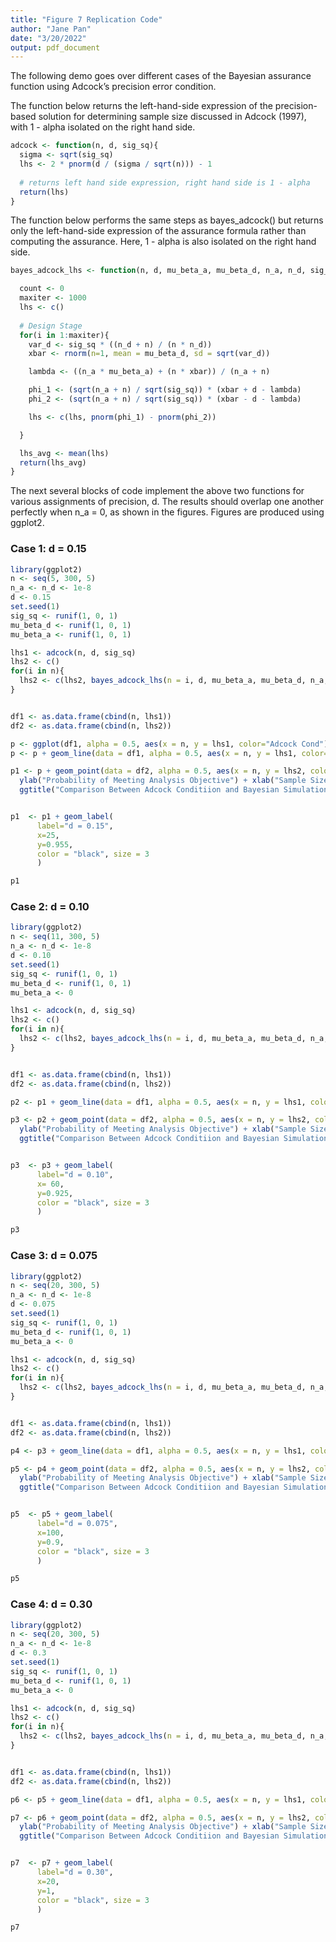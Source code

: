 ```yaml
---
title: "Figure 7 Replication Code"
author: "Jane Pan"
date: "3/20/2022"
output: pdf_document
---
```


The following demo goes over different cases of the Bayesian assurance function using Adcock's precision error condition.

The function below returns the left-hand-side expression of the precision-based
solution for determining sample size discussed in Adcock (1997), with 1 - alpha
isolated on the right hand side.
```r
adcock <- function(n, d, sig_sq){
  sigma <- sqrt(sig_sq)
  lhs <- 2 * pnorm(d / (sigma / sqrt(n))) - 1 
  
  # returns left hand side expression, right hand side is 1 - alpha
  return(lhs)
}
```

The function below performs the same steps as bayes_adcock() but returns only the left-hand-side 
expression of the assurance formula rather than computing the assurance. Here, 1 - alpha
is also isolated on the right hand side.
```r
bayes_adcock_lhs <- function(n, d, mu_beta_a, mu_beta_d, n_a, n_d, sig_sq){

  count <- 0
  maxiter <- 1000
  lhs <- c()
  
  # Design Stage
  for(i in 1:maxiter){
    var_d <- sig_sq * ((n_d + n) / (n * n_d))
    xbar <- rnorm(n=1, mean = mu_beta_d, sd = sqrt(var_d))

    lambda <- ((n_a * mu_beta_a) + (n * xbar)) / (n_a + n)

    phi_1 <- (sqrt(n_a + n) / sqrt(sig_sq)) * (xbar + d - lambda)
    phi_2 <- (sqrt(n_a + n) / sqrt(sig_sq)) * (xbar - d - lambda)

    lhs <- c(lhs, pnorm(phi_1) - pnorm(phi_2))

  }

  lhs_avg <- mean(lhs)
  return(lhs_avg)
}
```


The next several blocks of code implement the above two functions for various assignments of
precision, d. The results should overlap one another perfectly when n_a = 0, as shown
in the figures. Figures are produced using ggplot2. 

### Case 1: d = 0.15
```r
library(ggplot2)
n <- seq(5, 300, 5)
n_a <- n_d <- 1e-8
d <- 0.15
set.seed(1)
sig_sq <- runif(1, 0, 1)
mu_beta_d <- runif(1, 0, 1) 
mu_beta_a <- runif(1, 0, 1) 

lhs1 <- adcock(n, d, sig_sq)
lhs2 <- c()
for(i in n){
  lhs2 <- c(lhs2, bayes_adcock_lhs(n = i, d, mu_beta_a, mu_beta_d, n_a, n_d, sig_sq))
}


df1 <- as.data.frame(cbind(n, lhs1))
df2 <- as.data.frame(cbind(n, lhs2))

p <- ggplot(df1, alpha = 0.5, aes(x = n, y = lhs1, color="Adcock Cond"))
p <- p + geom_line(data = df1, alpha = 0.5, aes(x = n, y = lhs1, color="Adcock Cond"), lwd = 1.2)

p1 <- p + geom_point(data = df2, alpha = 0.5, aes(x = n, y = lhs2, color="Bayesian Sim"),lwd=1.2) +
  ylab("Probability of Meeting Analysis Objective") + xlab("Sample Size n") + 
  ggtitle("Comparison Between Adcock Conditiion and Bayesian Simulation Results")


p1  <- p1 + geom_label(
      label="d = 0.15", 
      x=25,
      y=0.955,
      color = "black", size = 3
      )

p1

```

### Case 2: d = 0.10
```r
library(ggplot2)
n <- seq(11, 300, 5)
n_a <- n_d <- 1e-8
d <- 0.10
set.seed(1)
sig_sq <- runif(1, 0, 1)
mu_beta_d <- runif(1, 0, 1) 
mu_beta_a <- 0

lhs1 <- adcock(n, d, sig_sq)
lhs2 <- c()
for(i in n){
  lhs2 <- c(lhs2, bayes_adcock_lhs(n = i, d, mu_beta_a, mu_beta_d, n_a, n_d, sig_sq))
}


df1 <- as.data.frame(cbind(n, lhs1))
df2 <- as.data.frame(cbind(n, lhs2))

p2 <- p1 + geom_line(data = df1, alpha = 0.5, aes(x = n, y = lhs1, color="Adcock Cond"), lwd = 1.2)

p3 <- p2 + geom_point(data = df2, alpha = 0.5, aes(x = n, y = lhs2, color="Bayesian Sim"),lwd=1.2) +
  ylab("Probability of Meeting Analysis Objective") + xlab("Sample Size n") + 
  ggtitle("Comparison Between Adcock Conditiion and Bayesian Simulation Results")


p3  <- p3 + geom_label(
      label="d = 0.10", 
      x= 60,
      y=0.925,
      color = "black", size = 3
      )

p3

```

### Case 3: d = 0.075
```r
library(ggplot2)
n <- seq(20, 300, 5)
n_a <- n_d <- 1e-8
d <- 0.075
set.seed(1)
sig_sq <- runif(1, 0, 1)
mu_beta_d <- runif(1, 0, 1) 
mu_beta_a <- 0

lhs1 <- adcock(n, d, sig_sq)
lhs2 <- c()
for(i in n){
  lhs2 <- c(lhs2, bayes_adcock_lhs(n = i, d, mu_beta_a, mu_beta_d, n_a, n_d, sig_sq))
}


df1 <- as.data.frame(cbind(n, lhs1))
df2 <- as.data.frame(cbind(n, lhs2))

p4 <- p3 + geom_line(data = df1, alpha = 0.5, aes(x = n, y = lhs1, color="Adcock Cond"), lwd = 1.2)

p5 <- p4 + geom_point(data = df2, alpha = 0.5, aes(x = n, y = lhs2, color="Bayesian Sim"),lwd=1.2) +
  ylab("Probability of Meeting Analysis Objective") + xlab("Sample Size n") + 
  ggtitle("Comparison Between Adcock Conditiion and Bayesian Simulation Results")


p5  <- p5 + geom_label(
      label="d = 0.075", 
      x=100,
      y=0.9,
      color = "black", size = 3
      )

p5
```


### Case 4: d = 0.30
```r
library(ggplot2)
n <- seq(20, 300, 5)
n_a <- n_d <- 1e-8
d <- 0.3
set.seed(1)
sig_sq <- runif(1, 0, 1)
mu_beta_d <- runif(1, 0, 1) 
mu_beta_a <- 0

lhs1 <- adcock(n, d, sig_sq)
lhs2 <- c()
for(i in n){
  lhs2 <- c(lhs2, bayes_adcock_lhs(n = i, d, mu_beta_a, mu_beta_d, n_a, n_d, sig_sq))
}


df1 <- as.data.frame(cbind(n, lhs1))
df2 <- as.data.frame(cbind(n, lhs2))

p6 <- p5 + geom_line(data = df1, alpha = 0.5, aes(x = n, y = lhs1, color="Adcock Cond"), lwd = 1.2)

p7 <- p6 + geom_point(data = df2, alpha = 0.5, aes(x = n, y = lhs2, color="Bayesian Sim"),lwd=1.2) +
  ylab("Probability of Meeting Analysis Objective") + xlab("Sample Size n") + 
  ggtitle("Comparison Between Adcock Conditiion and Bayesian Simulation Results")


p7  <- p7 + geom_label(
      label="d = 0.30", 
      x=20,
      y=1,
      color = "black", size = 3
      )

p7
```
